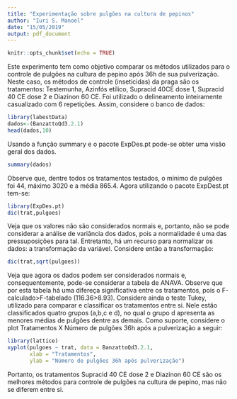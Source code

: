```yaml
---
title: "Experimentação sobre pulgões na cultura de pepinos"
author: "Iuri S. Manoel"
date: "15/05/2019"
output: pdf_document
---
```


```r
knitr::opts_chunk$set(echo = TRUE)
```

  Este experimento tem como objetivo comparar os métodos utilizados para o controle de pulgões na cultura de pepino após 36h de sua pulverização. Neste caso, os métodos de controle (inseticidas) da praga são os tratamentos: Testemunha, Azinfós etílico, Supracid 40CE dose 1, Supracid 40 CE dose 2 e Diazinon 60 CE. Foi utilizado o delineamento inteiramente casualizado com 6 repetições. Assim, considere o banco de dados: 
```r
library(labestData)
dados<-(BanzattoQd3.2.1)
head(dados,10)
```

  Usando a função summary e o pacote ExpDes.pt pode-se obter uma visão geral dos dados.

```r
summary(dados)
```

  Observe que, dentre todos os tratamentos testados, o mínimo de pulgões foi 44, máximo 3020 e a média 865.4. Agora utilizando o pacote ExpDest.pt tem-se:

```r
library(ExpDes.pt)
dic(trat,pulgoes)
```
  Veja que os valores não são considerados normais e, portanto, não se pode considerar a análise de variância dos dados, pois a normalidade é uma das pressuposições para tal. Entretanto, há um recurso para normalizar os dados: a transformação da variável. Considere então a transformação:

```r
dic(trat,sqrt(pulgoes))
```
  Veja que agora os dados podem ser considerados normais e, consequentemente, pode-se considerar a tabela de ANAVA. Observe que por esta tabela há uma difereça significativa entre os tratamentos, pois o F-calculado>F-tabelado (116.36>8.93). Considere ainda o teste Tukey, utilizado para comparar e classificar os tratamentos entre si. Nele estão classificados quatro grupos (a,b,c e d), no qual o grupo d apresenta as menores médias de pulgões dentre as demais. Como suporte, considere o plot Tratamentos X Número de pulgões 36h após a pulverização a seguir:

```r
library(lattice)
xyplot(pulgoes ~ trat, data = BanzattoQd3.2.1,
       xlab = "Tratamentos",
       ylab = "Número de pulgões 36h após pulverização")
```
  
  Portanto, os tratamentos Supracid 40 CE dose 2 e Diazinon 60 CE são os melhores métodos para controle de pulgões na cultura de pepino, mas não se diferem entre si. 



